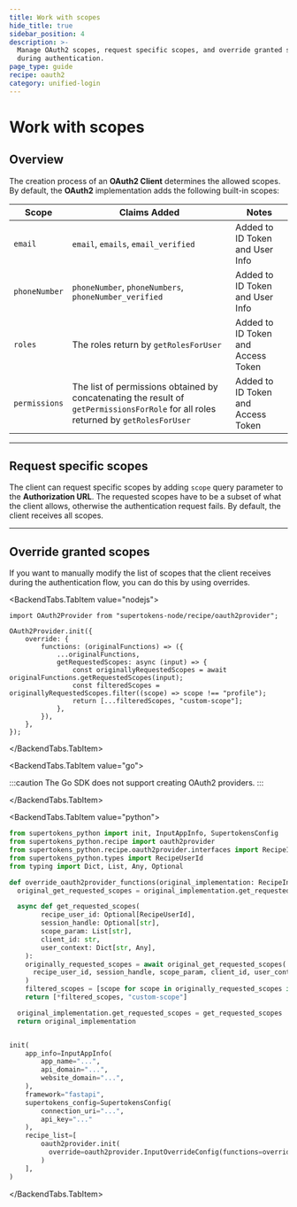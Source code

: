 ```yaml
---
title: Work with scopes
hide_title: true
sidebar_position: 4
description: >-
  Manage OAuth2 scopes, request specific scopes, and override granted scopes
  during authentication.
page_type: guide
recipe: oauth2
category: unified-login
---
```



# Work with scopes

## Overview

The creation process of an **OAuth2 Client** determines the allowed scopes.
By default, the **OAuth2** implementation adds the following built-in scopes:

| Scope | Claims Added | Notes |
|-------|-------------|--------|
| `email` | `email`, `emails`, `email_verified` | Added to ID Token and User Info |
| `phoneNumber` | `phoneNumber`, `phoneNumbers`, `phoneNumber_verified` | Added to ID Token and User Info |
| `roles` | The roles return by `getRolesForUser` | Added to ID Token and Access Token |
| `permissions` | The list of permissions obtained by concatenating the result of `getPermissionsForRole` for all roles returned by `getRolesForUser`  | Added to ID Token and Access Token |
 
---

## Request specific scopes

The client can request specific scopes by adding `scope` query parameter to the **Authorization URL**.
The requested scopes have to be a subset of what the client allows, otherwise the authentication request fails.
By default, the client receives all scopes.

---

## Override granted scopes

If you want to manually modify the list of scopes that the client receives during the authentication flow, you can do this by using overrides.

<BackendTabs>

<BackendTabs.TabItem value="nodejs">

```tsx
import OAuth2Provider from "supertokens-node/recipe/oauth2provider";

OAuth2Provider.init({
    override: {
        functions: (originalFunctions) => ({
            ...originalFunctions,
            getRequestedScopes: async (input) => {
                const originallyRequestedScopes = await originalFunctions.getRequestedScopes(input);
                const filteredScopes = originallyRequestedScopes.filter((scope) => scope !== "profile");
                return [...filteredScopes, "custom-scope"];
            },
        }),
    },
});
```

</BackendTabs.TabItem>

<BackendTabs.TabItem value="go">

:::caution
The Go SDK does not support creating OAuth2 providers.
:::

</BackendTabs.TabItem>

<BackendTabs.TabItem value="python">

```python
from supertokens_python import init, InputAppInfo, SupertokensConfig
from supertokens_python.recipe import oauth2provider 
from supertokens_python.recipe.oauth2provider.interfaces import RecipeInterface
from supertokens_python.types import RecipeUserId
from typing import Dict, List, Any, Optional 

def override_oauth2provider_functions(original_implementation: RecipeInterface):
  original_get_requested_scopes = original_implementation.get_requested_scopes

  async def get_requested_scopes(
        recipe_user_id: Optional[RecipeUserId],
        session_handle: Optional[str],
        scope_param: List[str],
        client_id: str,
        user_context: Dict[str, Any],
    ):
    originally_requested_scopes = await original_get_requested_scopes(
      recipe_user_id, session_handle, scope_param, client_id, user_context
    )
    filtered_scopes = [scope for scope in originally_requested_scopes if scope != "profile"]
    return [*filtered_scopes, "custom-scope"]

  original_implementation.get_requested_scopes = get_requested_scopes
  return original_implementation


init(
    app_info=InputAppInfo(
        app_name="...",
        api_domain="...",
        website_domain="...",
    ),
    framework="fastapi",
    supertokens_config=SupertokensConfig(
        connection_uri="...",
        api_key="..."
    ),
    recipe_list=[
        oauth2provider.init(
          override=oauth2provider.InputOverrideConfig(functions=override_oauth2provider_functions)
        )
    ],
)


```

</BackendTabs.TabItem>

</BackendTabs>
